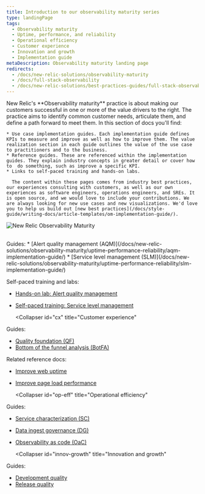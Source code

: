 ```yaml
---
title: Introduction to our observability maturity series
type: landingPage
tags:
  - Observability maturity
  - Uptime, performance, and reliability
  - Operational efficiency
  - Customer experience
  - Innovation and growth
  - Implementation guide
metaDescription: Observability maturity landing page
redirects:
  - /docs/new-relic-solutions/observability-maturity
  - /docs/full-stack-observability
  - /docs/new-relic-solutions/best-practices-guides/full-stack-observability
---
```



<LandingPageHero>
  <HeroContent>
    New Relic's **Observability maturity** practice is about making our customers successful in one or more of the value drivers to the right. The practice aims to identify common customer needs, articulate them, and define a path forward to meet them. In this section of docs you'll find:

    * Use case implementation guides. Each implementation guide defines KPIs to measure and improve as well as how to improve them. The value realization section in each guide outlines the value of the use case to practitioners and to the business.
    * Reference guides. These are referenced within the implementation guides. They explain industry concepts in greater detail or cover how to  do something, such as improve a specific KPI.
    * Links to self-paced training and hands-on labs.

      The content within these pages comes from industry best practices, our experiences consulting with customers, as well as our own experiences as software engineers, operations engineers, and SREs. It is open source, and we would love to include your contributions. We are always looking for new use cases and new visualizations. We'd love you to help us build out [new best practices](/docs/style-guide/writing-docs/article-templates/om-implementation-guide/).
  </HeroContent>

  <img
    title="New Relic Observability Maturity"
    alt="New Relic Observability Maturity"
    src={omaVDrivers}
  />
</LandingPageHero>

<br/>

<CollapserGroup>
  <Collapser
    id="upr"
    title="Uptime, performance, and reliability"
  >
Guides:
* [Alert quality management (AQM)](/docs/new-relic-solutions/observability-maturity/uptime-performance-reliability/aqm-implementation-guide/)
* [Service level management (SLM)](/docs/new-relic-solutions/observability-maturity/uptime-performance-reliability/slm-implementation-guide/)

Self-paced training and labs:
* [Hands-on lab: Alert quality management](https://learn.newrelic.com/hands-on-lab-alert-quality-management)
* [Self-paced training: Service level management](https://learn.newrelic.com/self-paced-service-level-management)

  </Collapser>

  <Collapser
    id="cx"
    title="Customer experience"
  >
Guides: 
* [Quality foundation (QF)](/docs/new-relic-solutions/observability-maturity/customer-experience/quality-foundation-implementation-guide)
* [Bottom of the funnel analysis (BotFA)](/docs/new-relic-solutions/observability-maturity/customer-experience/bofta-implementation-guide)

Related reference docs: 
* [Improve web uptime](/docs/new-relic-solutions/observability-maturity/customer-experience/cx-improve-web-uptime)
* [Improve page load performance](/docs/new-relic-solutions/observability-maturity/customer-experience/cx-improve-page-load)

  </Collapser>

  <Collapser
    id="op-eff"
    title="Operational efficiency"
  >
Guides:
* [Service characterization (SC)](/docs/new-relic-solutions/observability-maturity/operational-efficiency/sc-implementation-guide/)
* [Data ingest governance (DG)](/docs/new-relic-solutions/observability-maturity/operational-efficiency/dg-intro/)
* [Observability as code (OaC)](/docs/new-relic-solutions/observability-maturity/operational-efficiency/observability-as-code-guide)

  </Collapser>

  <Collapser
    id="innov-growth"
    title="Innovation and growth"
  >
Guides:
* [Development quality](/docs/new-relic-solutions/observability-maturity/innovation-growth/development-quality-implementation-guide)
* [Release quality](/docs/new-relic-solutions/observability-maturity/innovation-growth/release-quality-implementation-guide)
  </Collapser>


</CollapserGroup>
